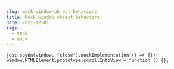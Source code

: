 ```yaml
---
slug: mock-window-object-behaviors
title: Mock window object behaviors
date: 2021-12-01
tags:
  - code
  - mock
---
```



```
jest.spyOn(window, "close").mockImplementation(() => {});
window.HTMLElement.prototype.scrollIntoView = function () {};
```
